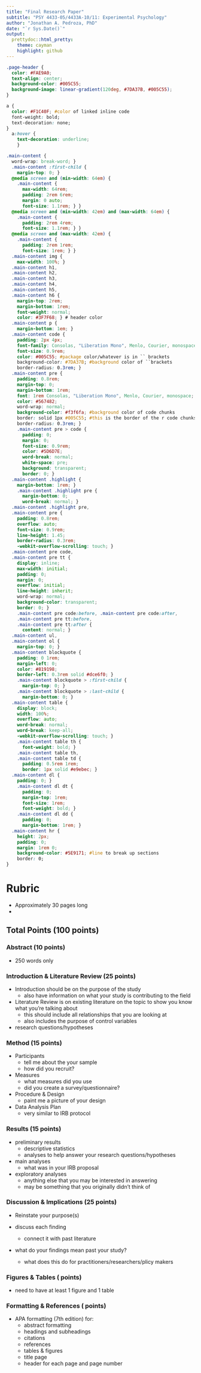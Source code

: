```yaml
---
title: "Final Research Paper"
subtitle: "PSY 4433-05/4433A-10/11: Experimental Psychology"
author: "Jonathan A. Pedroza, PhD"
date: "`r Sys.Date()`"
output:
  prettydoc::html_pretty:
    theme: cayman
    highlight: github
---
```


```css
.page-header {
  color: #FAE9A0;
  text-align: center;
  background-color: #005C55;
  background-image: linear-gradient(120deg, #7DA37B, #005C55);
}

a {
  color: #F1C40F; #color of linked inline code
  font-weight: bold;
  text-decoration: none;
}
  a:hover {
    text-decoration: underline;
    }

.main-content {
  word-wrap: break-word; }
  .main-content :first-child {
    margin-top: 0; }
  @media screen and (min-width: 64em) {
    .main-content {
      max-width: 64rem;
      padding: 2rem 6rem;
      margin: 0 auto;
      font-size: 1.1rem; } }
  @media screen and (min-width: 42em) and (max-width: 64em) {
    .main-content {
      padding: 2rem 4rem;
      font-size: 1.1rem; } }
  @media screen and (max-width: 42em) {
    .main-content {
      padding: 2rem 1rem;
      font-size: 1rem; } }
  .main-content img {
    max-width: 100%; }
  .main-content h1,
  .main-content h2,
  .main-content h3,
  .main-content h4,
  .main-content h5,
  .main-content h6 {
    margin-top: 2rem;
    margin-bottom: 1rem;
    font-weight: normal;
    color: #3F7F68; } # header color
  .main-content p {
    margin-bottom: 1em; }
  .main-content code {
    padding: 2px 4px;
    font-family: Consolas, "Liberation Mono", Menlo, Courier, monospace;
    font-size: 0.9rem;
    color: #005C55; #package color/whatever is in `` brackets
    background-color: #7DA37B; #background color of ``brackets
    border-radius: 0.3rem; }
  .main-content pre {
    padding: 0.8rem;
    margin-top: 0;
    margin-bottom: 1rem;
    font: 1rem Consolas, "Liberation Mono", Menlo, Courier, monospace;
    color: #567482;
    word-wrap: normal;
    background-color: #f3f6fa; #background color of code chunks
    border: solid 1px #005C55; #this is the border of the r code chunks
    border-radius: 0.3rem; }
    .main-content pre > code {
      padding: 0;
      margin: 0;
      font-size: 0.9rem;
      color: #5D6D7E;
      word-break: normal;
      white-space: pre;
      background: transparent;
      border: 0; }
  .main-content .highlight {
    margin-bottom: 1rem; }
    .main-content .highlight pre {
      margin-bottom: 0;
      word-break: normal; }
  .main-content .highlight pre,
  .main-content pre {
    padding: 0.8rem;
    overflow: auto;
    font-size: 0.9rem;
    line-height: 1.45;
    border-radius: 0.3rem;
    -webkit-overflow-scrolling: touch; }
  .main-content pre code,
  .main-content pre tt {
    display: inline;
    max-width: initial;
    padding: 0;
    margin: 0;
    overflow: initial;
    line-height: inherit;
    word-wrap: normal;
    background-color: transparent;
    border: 0; }
    .main-content pre code:before, .main-content pre code:after,
    .main-content pre tt:before,
    .main-content pre tt:after {
      content: normal; }
  .main-content ul,
  .main-content ol {
    margin-top: 0; }
  .main-content blockquote {
    padding: 0 1rem;
    margin-left: 0;
    color: #819198;
    border-left: 0.3rem solid #dce6f0; }
    .main-content blockquote > :first-child {
      margin-top: 0; }
    .main-content blockquote > :last-child {
      margin-bottom: 0; }
  .main-content table {
    display: block;
    width: 100%;
    overflow: auto;
    word-break: normal;
    word-break: keep-all;
    -webkit-overflow-scrolling: touch; }
    .main-content table th {
      font-weight: bold; }
    .main-content table th,
    .main-content table td {
      padding: 0.5rem 1rem;
      border: 1px solid #e9ebec; }
  .main-content dl {
    padding: 0; }
    .main-content dl dt {
      padding: 0;
      margin-top: 1rem;
      font-size: 1rem;
      font-weight: bold; }
    .main-content dl dd {
      padding: 0;
      margin-bottom: 1rem; }
  .main-content hr {
    height: 2px;
    padding: 0;
    margin: 1rem 0;
    background-color: #5E9171; #line to break up sections
    border: 0;
}
```

# Rubric

- Approximately 30 pages long
- 

## Total Points (100 points)

### Abstract (10 points)

- 250 words only

### Introduction & Literature Review (25 points)

- Introduction should be on the purpose of the study
  - also have information on what your study is contributing to the field

- Literature Review is on existing literature on the topic to show you know what you're talking about
  - this should include all relationships that you are looking at
  - also includes the purpose of control variables
  
- research questions/hypotheses

### Method (15 points)

- Participants
  - tell me about the your sample
  - how did you recruit?

- Measures
  - what measures did you use
  - did you create a survey/questionnaire?

- Procedure & Design
  - paint me a picture of your design

- Data Analysis Plan
  - very similar to IRB protocol

### Results (15 points)

- preliminary results
  - descriptive statistics
  - analyses to help answer your research questions/hypotheses
  
- main analyses
  - what was in your IRB proposal

- exploratory analyses
  - anything else that you may be interested in answering
  - may be something that you originally didn't think of

### Discussion & Implications (25 points)

- Reinstate your purpose(s)

- discuss each finding
  - connect it with past literature

- what do your findings mean past your study?
  - what does this do for practitioners/researchers/plicy makers

### Figures & Tables ( points)

- need to have at least 1 figure and 1 table

### Formatting & References ( points)

- APA formatting (7th edition) for:
  - abstract formatting
  - headings and subheadings
  - citations
  - references
  - tables & figures
  - title page
  - header for each page and page number